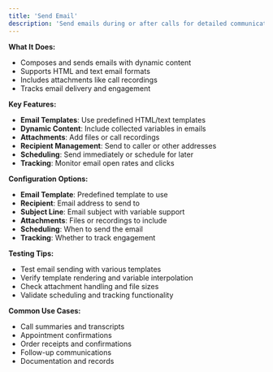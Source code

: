 ```yaml
---
title: 'Send Email'
description: 'Send emails during or after calls for detailed communications and documentation'
---
```


**What It Does:**
- Composes and sends emails with dynamic content
- Supports HTML and text email formats
- Includes attachments like call recordings
- Tracks email delivery and engagement

**Key Features:**
- **Email Templates**: Use predefined HTML/text templates
- **Dynamic Content**: Include collected variables in emails
- **Attachments**: Add files or call recordings
- **Recipient Management**: Send to caller or other addresses
- **Scheduling**: Send immediately or schedule for later
- **Tracking**: Monitor email open rates and clicks

**Configuration Options:**
- **Email Template**: Predefined template to use
- **Recipient**: Email address to send to
- **Subject Line**: Email subject with variable support
- **Attachments**: Files or recordings to include
- **Scheduling**: When to send the email
- **Tracking**: Whether to track engagement

**Testing Tips:**
- Test email sending with various templates
- Verify template rendering and variable interpolation
- Check attachment handling and file sizes
- Validate scheduling and tracking functionality

**Common Use Cases:**
- Call summaries and transcripts
- Appointment confirmations
- Order receipts and confirmations
- Follow-up communications
- Documentation and records
